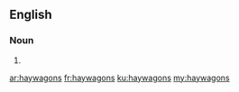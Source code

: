 ==English==

===Noun===
{{head|en}}

# {{plural of|haywagon}}

[[ar:haywagons]]
[[fr:haywagons]]
[[ku:haywagons]]
[[my:haywagons]]